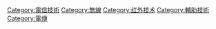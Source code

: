 {{Commons category|Remote control}}

{{DEFAULTSORT:Remote control}}
[[Category:電信技術|Category:電信技術]]
[[Category:無線|Category:無線]]
[[Category:红外技术|Category:红外技术]]
[[Category:輔助技術|Category:輔助技術]]
[[Category:電傳|Category:電傳]]